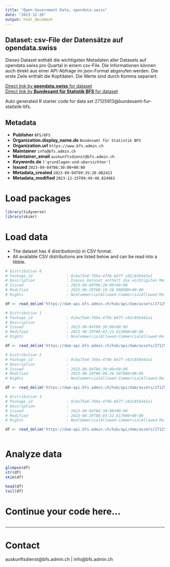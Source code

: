 ```yaml
---
title: "Open Government Data, opendata.swiss"
date: "2023-12-26"
output: html_document
---
```


## Dataset: csv-File der Datensätze auf opendata.swiss

Dieses Dataset enthält die wichtigsten Metadaten aller Datasets auf opendata.swiss pro Quartal in einem csv-File. Die Informationen können auch direkt aus einer API-Abfrage im json-Format abgerufen werden. Die erste Zeile enthält die Kopfdaten. Die Werte sind durch Komma separiert.

[Direct link by **opendata.swiss** for dataset](https://opendata.swiss/de/dataset/csv-file-der-datensatze-auf-opendata-swiss)<br>
[Direct link by **Bundesamt für Statistik BFS** for dataset](https://www.bfs.admin.ch/asset/de/ts-d-00.02-OGD-03)

Auto generated R starter code for data set 27125913@bundesamt-fur-statistik-bfs.

## Metadata

- **Publisher** `BFS/OFS`
- **Organization.display_name.de** `Bundesamt für Statistik BFS`
- **Organization.url** `https://www.bfs.admin.ch`
- **Maintainer** `info@bfs.admin.ch`
- **Maintainer_email** `auskunftsdienst@bfs.admin.ch`
- **Keywords.de** `['grundlagen-und-ubersichten']`
- **Issued** `2023-09-04T06:30:00+00:00`
- **Metadata_created** `2023-09-04T09:35:20.082413`
- **Metadata_modified** `2023-12-25T09:49:40.824963`


# Load packages

```r

library(tidyverse)
library(skimr)

```

# Load data

-   The dataset has 4 distribution(s) in CSV format.
-   All available CSV distributions are listed below and can be read into a tibble.

```r

# Distribution 0
# Package_id               : 8cba75e8-769a-479b-b67f-c02c85b441e1
# Description              : Dieses Dataset enthält die wichtigsten Metadaten aller Datasets auf opendata.swiss pro Quartal in einem csv-File. Die Informationen können auch direkt aus einer API-Abfrage im json-Format abgerufen werden. Die erste Zeile enthält die Kopfdaten. Die Werte sind durch Komma separiert.
# Issued                   : 2023-09-04T06:30:00+00:00
# Modified                 : 2023-08-29T08:10:28.908000+00:00
# Rights                   : NonCommercialAllowed-CommercialAllowed-ReferenceNotRequired

df <- read_delim('https://dam-api.bfs.admin.ch/hub/api/dam/assets/27125926/master')

# Distribution 1
# Package_id               : 8cba75e8-769a-479b-b67f-c02c85b441e1
# Description              : 
# Issued                   : 2023-09-04T06:30:00+00:00
# Modified                 : 2023-08-29T08:03:21.613000+00:00
# Rights                   : NonCommercialAllowed-CommercialAllowed-ReferenceNotRequired

df <- read_delim('https://dam-api.bfs.admin.ch/hub/api/dam/assets/27125932/master')

# Distribution 2
# Package_id               : 8cba75e8-769a-479b-b67f-c02c85b441e1
# Description              : 
# Issued                   : 2023-09-04T06:30:00+00:00
# Modified                 : 2023-08-29T08:08:26.507000+00:00
# Rights                   : NonCommercialAllowed-CommercialAllowed-ReferenceNotRequired

df <- read_delim('https://dam-api.bfs.admin.ch/hub/api/dam/assets/27125930/master')

# Distribution 3
# Package_id               : 8cba75e8-769a-479b-b67f-c02c85b441e1
# Description              : 
# Issued                   : 2023-09-04T06:30:00+00:00
# Modified                 : 2023-08-29T08:03:22.817000+00:00
# Rights                   : NonCommercialAllowed-CommercialAllowed-ReferenceNotRequired

df <- read_delim('https://dam-api.bfs.admin.ch/hub/api/dam/assets/27125931/master')



```

# Analyze data

```r

glimpse(df)
str(df)
skim(df)

head(df)
tail(df)

```

# Continue your code here...

```r

```

------------------------------------------------------------------------

# Contact

auskunftsdienst@bfs.admin.ch | info@bfs.admin.ch
